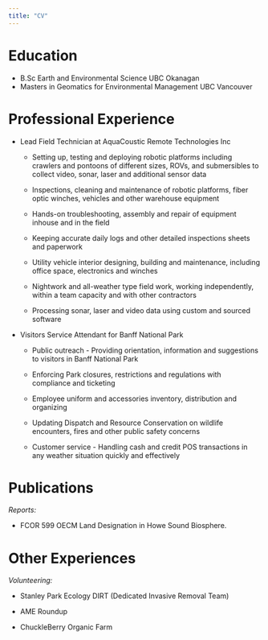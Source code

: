 ```yaml
---
title: "CV"
---
```


# Education

-   B.Sc Earth and Environmental Science UBC Okanagan
-   Masters in Geomatics for Environmental Management UBC Vancouver

# Professional Experience

-   Lead Field Technician at AquaCoustic Remote Technologies Inc
    -   Setting up, testing and deploying robotic platforms including crawlers and pontoons of different sizes, ROVs, and submersibles to collect video, sonar, laser and additional sensor data

    -   Inspections, cleaning and maintenance of robotic platforms, fiber optic winches, vehicles and other warehouse equipment

    -   Hands-on troubleshooting, assembly and repair of equipment inhouse and in the field

    -   Keeping accurate daily logs and other detailed inspections sheets and paperwork

    -   Utility vehicle interior designing, building and maintenance, including office space, electronics and winches

    -   Nightwork and all-weather type field work, working independently, within a team capacity and with other contractors

    -   Processing sonar, laser and video data using custom and sourced software
-   Visitors Service Attendant for Banff National Park
    -   Public outreach - Providing orientation, information and suggestions to visitors in Banff National Park

    -   Enforcing Park closures, restrictions and regulations with compliance and ticketing

    -   Employee uniform and accessories inventory, distribution and organizing

    -   Updating Dispatch and Resource Conservation on wildlife encounters, fires and other public safety concerns

    -   Customer service - Handling cash and credit POS transactions in any weather situation quickly and effectively

# Publications

*Reports:*

-   FCOR 599 OECM Land Designation in Howe Sound Biosphere.

# Other Experiences

*Volunteering:*

-   Stanley Park Ecology DIRT (Dedicated Invasive Removal Team)

-   AME Roundup

-   ChuckleBerry Organic Farm
